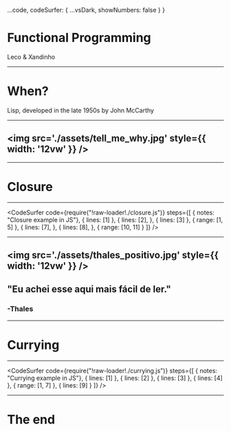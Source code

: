 
  ...code,
  codeSurfer: {
    ...vsDark,
    showNumbers: false
  }
}

# Functional Programming
Leco & Xandinho

---

# When?
Lisp, developed in the late 1950s by John McCarthy

---

## <img src='./assets/tell_me_why.jpg' style={{ width: '12vw' }} />

---

# Closure

---

<CodeSurfer
    code={require("!raw-loader!./closure.js")}
    steps={[
        { notes: "Closure example in JS"},
        { lines: [1] },
        { lines: [2], },
        { lines: [3] },
        { range: [1, 5] },
        { lines: [7], },
        { lines: [8], },
        { range: [10, 11] }
    ]}
/>

---

## <img src='./assets/thales_positivo.jpg' style={{ width: '12vw' }} />

## "Eu achei esse aqui mais fácil de ler."
### -Thales

---

# Currying

---

<CodeSurfer
    code={require("!raw-loader!./currying.js")}
    steps={[
        { notes: "Currying example in JS"},
        { lines: [1] },
        { lines: [2] },
        { lines: [3] },
        { lines: [4] },
        { range: [1, 7] },
        { lines: [9] }
    ]}
/>

---

# The end